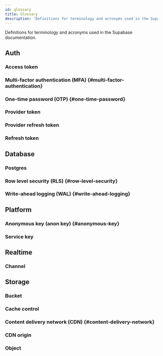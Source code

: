 ```yaml
---
id: glossary
title: Glossary
description: 'Definitions for terminology and acronyms used in the Supabase documentation.'
---
```


Definitions for terminology and acronyms used in the Supabase documentation.

## Auth

### Access token

### Multi-factor authentication (MFA) {#multi-factor-authentication}

### One-time password (OTP) {#one-time-password}

### Provider token

### Provider refresh token

### Refresh token


## Database

### Postgres

### Row level security (RLS) {#row-level-security}

### Write-ahead logging (WAL) {#write-ahead-logging}


## Platform

### Anonymous key (anon key) {#anonymous-key}

### Service key


## Realtime

### Channel


## Storage

### Bucket

### Cache control

### Content delivery network (CDN) {#content-delivery-network}

### CDN origin

### Object
